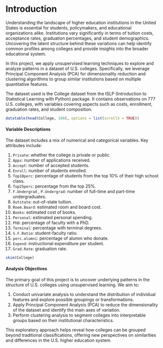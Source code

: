 # Introduction

Understanding the landscape of higher education institutions in the United States is essential for students, policymakers, and educational organizations alike. Institutions vary significantly in terms of tuition costs, acceptance rates, graduation percentages, and student demographics. Uncovering the latent structure behind these variations can help identify common profiles among colleges and provide insights into the broader educational system.

In this project, we apply unsupervised learning techniques to explore and analyze patterns in a dataset of U.S. colleges. Specifically, we leverage Principal Component Analysis (PCA) for dimensionality reduction and clustering algorithms to group similar institutions based on multiple quantitative features.

The dataset used is the College dataset from the ISLP (Introduction to Statistical Learning with Python) package. It contains observations on 777 U.S. colleges, with variables covering aspects such as costs, enrollment, graduation rates, and student composition.

```r
datatable(head(College, 100), options = list(scrollX = TRUE))
```

#### Variable Descriptions {-}

The dataset includes a mix of numerical and categorical variables. Key attributes include:

1. `Private`: whether the college is private or public.
2. `Apps`: number of applications received.
3. `Accept`: number of accepted students.
4. `Enroll`: number of students enrolled.
5. `Top10perc`: percentage of students from the top 10% of their high school class.
6. `Top25perc`: percentage from the top 25%.
7. `F.Undergrad` , `P.Undergrad`: number of full-time and part-time undergraduates.
8. `Outstate`: out-of-state tuition.
9. `Room.Board`: estimated room and board cost.
10. `Books`: estimated cost of books.
11.	`Personal`: estimated personal spending.
12.	`PhD`: percentage of faculty with a PhD.
13.	`Terminal`: percentage with terminal degrees.
14.	`S.F.Ratio`: student-faculty ratio.
15.	`perc.alumni`: percentage of alumni who donate.
16.	`Expend`: instructional expenditure per student.
17.	`Grad.Rate`: graduation rate.

```r
skim(College)
```

#### Analysis Objectives {-}

The primary goal of this project is to uncover underlying patterns in the structure of U.S. colleges using unsupervised learning. We aim to:

1. Conduct univariate analysis to understand the distribution of individual features and explore possible groupings or transformations.
2. Apply Principal Component Analysis (PCA) to reduce the dimensionality of the dataset and identify the main axes of variation.
3. Perform clustering analysis to segment colleges into interpretable groups based on their institutional characteristics.

This exploratory approach helps reveal how colleges can be grouped beyond traditional classifications, offering new perspectives on similarities and differences in the U.S. higher education system.
